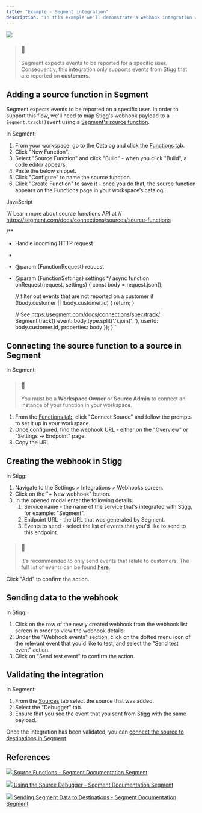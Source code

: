 ```yaml
---
title: "Example - Segment integration"
description: "In this example we'll demonstrate a webhook integration with Segment"
---
```


![](/images/7a5f921-image_1.png) 

> ### 📘
> 
> Segment expects events to be reported for a specific user. Consequently, this integration only supports events from Stigg that are reported on **customers**.

  
## Adding a source function in Segment

Segment expects events to be reported on a specific user. In order to support this flow, we'll need to map Stigg's webhook payload to a `Segment.track()`event using a [Segment's source function](https://segment.com/docs/connections/functions/source-functions/).

In Segment:

1. From your workspace, go to the Catalog and click the [Functions tab](https://app.segment.com/goto-my-workspace/functions/catalog).
2. Click "New Function".
3. Select "Source Function" and click "Build" - when you click "Build", a code editor appears.
4. Paste the below snippet.
5. Click "Configure" to name the source function.
6. Click "Create Function" to save it - once you do that, the source function appears on the Functions page in your workspace’s catalog.

JavaScript

`// Learn more about source functions API at
// https://segment.com/docs/connections/sources/source-functions

/**
 * Handle incoming HTTP request
 *
 * @param  {FunctionRequest} request
 * @param  {FunctionSettings} settings
 */
async function onRequest(request, settings) {
    const body = request.json();

    // filter out events that are not reported on a customer
    if (!body.customer || !body.customer.id) {
        return;
    }

    // See https://segment.com/docs/connections/spec/track/
    Segment.track({
        event: body.type.split('.').join('_'),
        userId: body.customer.id,
        properties: body
    });
}
`

  
## Connecting the source function to a source in Segment

In Segment:

> ### 📘
> 
> You must be a **Workspace Owner** or **Source Admin** to connect an instance of your function in your workspace.

1. From the [Functions tab](https://app.segment.com/goto-my-workspace/functions/catalog), click "Connect Source" and follow the prompts to set it up in your workspace.
2. Once configured, find the webhook URL - either on the "Overview" or "Settings → Endpoint" page.
3. Copy the URL.
  
## Creating the webhook in Stigg

In Stigg:

1. Navigate to the Settings > Integrations > Webhooks screen.
2. Click on the "+ New webhook" button.
3. In the opened modal enter the following details:  
   1. Service name - the name of the service that's integrated with Stigg, for example: "Segment".  
   2. Endpoint URL - the URL that was generated by Segment.  
   3. Events to send - select the list of events that you'd like to send to this endpoint.

> ### 📘
> 
> It's recommended to only send events that relate to customers. The full list of events can be found [here](https://stigg.readme.io/docs/events).

Click "Add" to confirm the action.

  
## Sending data to the webhook

In Stigg:

1. Click on the row of the newly created webhook from the webhook list screen in order to view the webhook details.
2. Under the "Webhook events" section, click on the dotted menu icon of the relevant event that you'd like to test, and select the "Send test event" action.
3. Click on "Send test event" to confirm the action.
  
## Validating the integration

In Segment:

1. From the [Sources](https://app.segment.com/goto-my-workspace/sources/) tab select the source that was added.
2. Select the "Debugger" tab.
3. Ensure that you see the event that you sent from Stigg with the same payload.

Once the integration has been validated, you can [connect the source to destinations in Segment](https://segment.com/docs/connections/destinations/add-destination/).

  
## References

[ ![](/images/0703a2f-segment-logo-FCBB33F58E-seeklogo.com.png)  Source Functions - Segment Documentation Segment ](https://segment.com/docs/connections/functions/source-functions/) 

  
[ ![](/images/0703a2f-segment-logo-FCBB33F58E-seeklogo.com.png)  Using the Source Debugger - Segment Documentation Segment ](https://segment.com/docs/connections/sources/debugger/) 

  
[ ![](/images/0703a2f-segment-logo-FCBB33F58E-seeklogo.com.png)  Sending Segment Data to Destinations - Segment Documentation Segment ](https://segment.com/docs/connections/destinations/add-destination/) 
